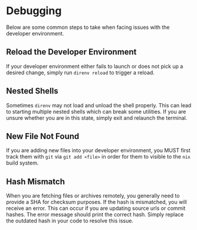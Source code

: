 # Debugging

Below are some common steps to take when facing issues with the developer environment.

## Reload the Developer Environment

If your developer environment either fails to launch or does not pick up a desired change,
simply run `direnv reload` to trigger a reload.

## Nested Shells

Sometimes `direnv` may not load and unload the shell properly. This can lead to starting multiple
nested shells which can break some utilities. If you are unsure whether you are in this state,
simply exit and relaunch the terminal.

## New File Not Found

If you are adding new files into your developer environment, you MUST first track them with `git` via
`git add <file>` in order for them to visible to the `nix` build system.

## Hash Mismatch

When you are fetching files or archives remotely, you generally need to provide a SHA for checksum purposes.
If the hash is mismatched, you will receive an error. This can occur if you are updating source urls
or commit hashes. The error message should print the correct hash. Simply replace the outdated hash
in your code to resolve this issue.
